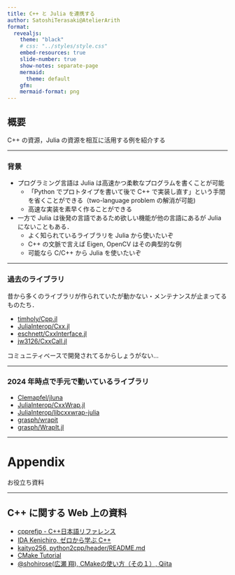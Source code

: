 ```yaml
---
title: C++ と Julia を連携する
author: SatoshiTerasaki@AtelierArith
format:
  revealjs:
    theme: "black"
    # css: "../styles/style.css"
    embed-resources: true
    slide-number: true
    show-notes: separate-page
    mermaid:
      theme: default
    gfm:
    mermaid-format: png
---
```


## 概要

C++ の資源，Julia の資源を相互に活用する例を紹介する

---

### 背景

- プログラミング言語は Julia は高速かつ柔軟なプログラムを書くことが可能
  - 「Python でプロトタイプを書いて後で C++ で実装し直す」という手間を省くことができる（two-language problem の解消が可能)
  - 高速な実装を素早く作ることができる

- 一方で Julia は後発の言語であるため欲しい機能が他の言語にあるが Julia にないこともある．
  - よく知られているライブラリを Julia から使いたいぞ
  - C++ の文脈で言えば Eigen, OpenCV はその典型的な例
  - 可能なら C/C++ から Julia を使いたいぞ

---

### 過去のライブラリ

昔から多くのライブラリが作られていたが動かない・メンテナンスが止まってるものたち．

- [timholy/Cpp.jl](https://github.com/timholy/Cpp.jl)
- [JuliaInterop/Cxx.jl](https://github.com/JuliaInterop/Cxx.jl)
- [eschnett/CxxInterface.jl](https://github.com/eschnett/CxxInterface.jl)
- [jw3126/CxxCall.jl](https://github.com/jw3126/CxxCall.jl)

コミュニティベースで開発されてるからしょうがない...

---

### 2024 年時点で手元で動いているライブラリ

- [Clemapfel/jluna](https://github.com/Clemapfel/jluna)
- [JuliaInterop/CxxWrap.jl](https://github.com/JuliaInterop/CxxWrap.jl)
- [JuliaInterop/libcxxwrap-julia](https://github.com/JuliaInterop/libcxxwrap-julia)
- [grasph/wrapit](https://github.com/grasph/wrapit)
- [grasph/WrapIt.jl](https://github.com/grasph/WrapIt.jl)

---

# Appendix

お役立ち資料

---

## C++ に関する Web 上の資料

- [cpprefjp - C++日本語リファレンス](https://cpprefjp.github.io)
- [IDA Kenichiro, ゼロから学ぶ C++](https://rinatz.github.io/cpp-book/)
- [kaityo256, python2cpp/header/README.md](https://github.com/kaityo256/python2cpp/blob/main/header/README.md)
- [CMake Tutorial](https://cmake.org/cmake/help/book/mastering-cmake/cmake/Help/guide/tutorial/index.html#id1)
- [@shohirose(広瀬 翔), CMakeの使い方（その１）, Qiita](https://qiita.com/shohirose/items/45fb49c6b429e8b204ac)

